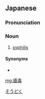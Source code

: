 ==Japanese==
{{ja-kanjitab|そう|どく|yomi=o}}

===Pronunciation===
{{ja-pron|acc=a|y=o|そうどく}}

===Noun===
{{ja-noun|そうどく|hhira=さうどく}}

# [[syphilis]]

====Synonyms====
* {{ja-r|梅%毒|ばい%どく}}

[[Category:ja:Sexually transmitted diseases|そうどく]]

[[mg:瘡毒]]